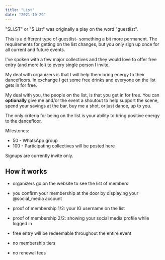 ```yaml
---
title: "List"
date: "2021-10-29"
---
```


"SLi.ST" or "S List" was originally a play on the word "guestlist".

This is a different type of guestlist- something a bit more permanent. The requirements for getting on the list changes, but you only sign up once for all current and future events.

I've spoken with a few major collectives and they would love to offer free entry (and more lol) to every single person I invite.

My deal with organizers is that I will help them bring energy to their dancefloors. In exchange I get some free drinks and everyone on the list gets in for free.

My deal with you, the people on the list, is that you get in for free. You can **optionally** give me and/or the event a shoutout to help support the scene, spend your savings at the bar, buy me a shot, or just dance, up to you.

The only criteria for being on the list is your ability to bring positive energy to the dancefloor.

Milestones:

- 50 - WhatsApp group
- 100 - Participating collectives will be posted here

Signups are currently invite only.

## How it works

- organizers go on the website to see the list of members
- you confirm your membership at the door by displaying your @social_media account

- proof of membership 1/2: your IG username on the list
- proof of membership 2/2: showing your social media profile while logged in

- free entry will be redeemable throughout the entire event
- no membership tiers
- no renewal fees
